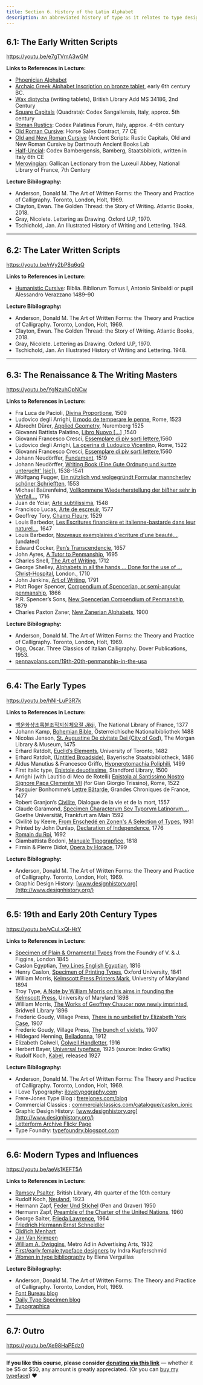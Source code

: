 ```yaml
---
title: Section 6. History of the Latin Alphabet
description: An abbreviated history of type as it relates to type design
---
```


## 6.1: The Early Written Scripts

https://youtu.be/e7gTVmA3wGM

**Links to References in Lecture:**

* [Phoenician Alphabet](https://en.wikipedia.org/wiki/Phoenician_alphabet)
* [Archaic Greek Alphabet Inscription on bronze tablet](https://www.flickr.com/photos/pamontgo/25252448167), early 6th century BC.
* [Wax diptycha](https://www.bl.uk/collection-items/greek-wax-tablets) (writing tablets), British Library Add MS 34186, 2nd Century
* [Square Capitals](https://www.e-codices.unifr.ch/en/csg/1394/31/0/Sequence-748) (Quadrata): Codex Sangallensis, Italy, approx. 5th century
* [Roman Rustics](https://bibliotheca-laureshamensis-digital.de/bav/bav_pal_lat_1631/0603): Codex Palatinus Forum, Italy, approx. 4–6th century
* [Old Roman Cursive](http://www.psi-online.it/documents/psi;6;729): Horse Sales Contract, 77 CE
* [Old and New Roman Cursive](https://sites.dartmouth.edu/ancientbooks/2016/05/25/ancient-fonts-rustic-capitals-old-and-new-roman-cursive/) (Ancient Scripts: Rustic Capitals, Old and New Roman Cursive by Dartmouth Ancient Books Lab
* [Half-Uncial](https://www.bavarikon.de/object/bav:SBB-KHB-00000SBB00000166?cq=&p=1): Codex Bambergensis, Bamberg, Staatsbibiotk, written in Italy 6th CE
* [Merovingian](https://www.wdl.org/en/item/19999/view/1/216/): Gallican Lectionary from the Luxeuil Abbey, National Library of France, 7th Century

**Lecture Bibilography:**

* Anderson, Donald M. The Art of Written Forms: the Theory and Practice of Calligraphy. Toronto, London, Holt, 1969.
* Clayton, Ewan. The Golden Thread: the Story of Writing. Atlantic Books, 2018.
* Gray, Nicolete. Lettering as Drawing. Oxford U.P, 1970.
* Tschichold, Jan. An Illustrated History of Writing and Lettering. 1948.


***

## 6.2: The Later Written Scripts

https://youtu.be/nVy2bP8q6qQ

**Links to References in Lecture:**

* [Humanistic Cursive](https://www.wdl.org/en/item/11608/view/1/1/): Biblia. Bibliorum Tomus I, Antonio Sinibaldi or pupil Alessandro Verazzano 1489–90


**Lecture Bibilography:**

* Anderson, Donald M. The Art of Written Forms: the Theory and Practice of Calligraphy. Toronto, London, Holt, 1969.
* Clayton, Ewan. The Golden Thread: the Story of Writing. Atlantic Books, 2018.
* Gray, Nicolete. Lettering as Drawing. Oxford U.P, 1970.
* Tschichold, Jan. An Illustrated History of Writing and Lettering. 1948.

***

## 6.3: The Renaissance & The Writing Masters

https://youtu.be/YgNzuhOpNCw

**Links to References in Lecture:**

* Fra Luca de Pacioli, [Divina Proportione](https://archive.org/details/divinaproportion00paci/page/n138/mode/2up), 1509
* Ludovico degli Arrighi, [Il modo de temperare le penne](https://www.loc.gov/resource/rbc0001.2011rosen0810/?sp=2), Rome, 1523
* Albrecht Dürer, [Applied Geometry](https://www.maa.org/press/periodicals/convergence/mathematical-treasure-albrecht-durer-on-geometry), Nuremberg 1525
* Giovanni Battista Palatino, [Libro Nuovo […]](http://publications.newberry.org/digital_exhibitions/exhibits/show/creating-shakespeare/item/156) ,1540
* Giovanni Francesco Cresci, [Essemplare di piv sorti lettere](https://archive.org/details/essemplaredipivs00cres/page/n4/mode/thumb),1560
* Ludovico degli Arrighi, [La operina di Ludouico Vicentin](https://www.loc.gov/item/66089550/)o, Rome, 1522
* Giovanni Francesco Cresci, [Essemplare di piv sorti lettere](https://archive.org/details/essemplaredipivs00cres/page/n4/mode/thumb),1560
* Johann Neudörffer, [Fundament](https://blogs.bl.uk/european/2019/06/the-father-of-german-calligraphy-johann-neud%C3%B6rffer.html), 1519
* Johann Neudörffer, [Writing Book (Eine Gute Ordnung und kurtze unterucht' [sic])](https://www.metmuseum.org/art/collection/search/354468), 1538-1541
* Wolfgang Fugger, [Ein nützlich vnd wolgegründt Formular manncherley schöner Schriefften](https://www.loc.gov/item/48038493/), 1553
* Michael Baürenfeind, [Vollkommene Wiederherstellung der bißher sehr in Verfall…](https://gallica.bnf.fr/ark:/12148/btv1b55006845p.planchecontact), 1716
* Juan de Yciar, [Arte subtilissima](http://alfama.sim.ucm.es/dioscorides/consulta_libro.asp?ref=b23597057), 1548
* Francisco Lucas, [Arte de escreuir](http://www.bne.es/es/Actividades/Exposiciones/Exposiciones/exposiciones2015/caligrafosEspanoles/AvanceExpo/obra5.html), 1577
*  Geoffrey Tory, [Champ Fleury](https://www.loc.gov/item/28004222/), 1529
* Louis Barbedor, [Les Escritures financière et italienne-bastarde dans leur naturel...](https://chartes.hypotheses.org/1851/alphabet_barbedor), 1647
* Louis Barbedor, [Nouveaux exemplaires d'ecriture d'une beauté...](https://nubis.univ-paris1.fr/ark%3A/15733/1hjc#?c=&m=&s=&cv=14&z=-0.1746%2C-0.0432%2C1.3492%2C0.8632&xywh=267%2C-285%2C2481%2C2863), (undated)
* Edward Cocker, [Pen’s Transcendencie](https://gallica.bnf.fr/ark:/12148/bpt6k94009620), 1657
* John Ayres, [A Tutor to Penmanship](https://www.flickr.com/photos/21860485@N06/albums/72157637694788643), 1695
* Charles Snell, [The Art of Writing](https://www.flickr.com/photos/21860485@N06/albums/72157638694372886), 1712
* George Shelley, [Alphabets in all the hands ... Done for the use of ... Christ-Hospital](http://explore.bl.uk/BLVU1:LSCOP-ALL:BLL01017365464), London., 1710
* John Jenkins, [Art of Writing](https://archive.org/details/JenkinsArtOfWriting/page/n3/mode/2up), 1791
* Platt Roger Spencer, [Compendium of Spencerian, or semi-angular penmanship](https://archive.org/details/SpencerCompendiumOfSpencerianOrSemiAngularPenmanship/page/n27/mode/2up), 1866
* P.R. Spencer’s Sons, [New Spencerian Compendium of Penmanship](https://archive.org/details/NewSpencerianCompendium/page/n89/mode/2up), 1879
* Charles Paxton Zaner, [New Zanerian Alphabets](https://archive.org/details/NewZanerianAlphabets/page/n19/mode/2up), 1900


**Lecture Bibilography:**

* Anderson, Donald M. The Art of Written Forms: the Theory and Practice of Calligraphy. Toronto, London, Holt, 1969.
* Ogg, Oscar. Three Classics of Italian Calligraphy. Dover Publications, 1953.
* [pennavolans.com/19th-20th-penmanship-in-the-usa](https://pennavolans.com/19th-20th-penmanship-in-the-usa)

***

## 6.4: The Early Types

https://youtu.be/hNI-LuP3R7k

**Links to References in Lecture:**

* [백운화상초록불조직지심체요절 Jikji](https://gallica.bnf.fr/ark:/12148/btv1b52513236c.r=jikji?rk=64378;0), The National Library of France, 1377
* Johann Kamp, [Bohemian Bible](http://digital.onb.ac.at/RepViewer/viewer.faces?doc=DTL_547662), Österreichische Nationalbibliothek 1488
* Nicolas Jenson, [St. Augustine De civitate Dei (City of God)](https://www.themorgan.org/collection/printed-books-and-bindings/133543#overlay-context=collection/printed-books-and-bindings/133543), The Morgan Library & Museum, 1475
* Erhard Ratdolt, [Euclid’s Elements](http://www.math.ubc.ca/~cass/euclid/ratdolt/ratdolt.html), University of Toronto, 1482
* Erhard Ratdolt, [(Untitled Broadside)](http://bsbipad.bsb.lrz.de/nas/einblattdrucke/300001993_0_r.pdf), Bayerische Staatsbibliotheck, 1486
* Aldus Manutius & Francesco Griffo, [Hypnerotomachia Poliphili](https://archive.org/details/hypnerotomachiap00colo/page/n3/mode/2up), 1499
* First italic type, [Epistole deuotissime](https://searchworks.stanford.edu/view/728043), Standford Library, 1500
* Arrighi (with Lautitio di Meo de Rotelli) [Epistola al Santissimo Nostro Signore Papa Clemente VII](https://www.kettererkunst.com/details-e.php?obnr=411600323&anummer=430&detail=1) (for Gian Giorgio Trissino), Rome, 1522
* Pasquier Bonhomme’s [Lettre Bâtarde](http://www.brynmawr.edu/library/exhibits/jehanne/grandeschroniques.html), Grandes Chroniques de France, 1477
* Robert Granjon’s [Civilite](https://gallica.bnf.fr/ark:/12148/bpt6k1512204m.image), Dialogue de la vie et de la mort, 1557
* Claude Garamond, [Specimen Charactervm Sev Typorvm Latinorvm…](http://sammlungen.ub.uni-frankfurt.de/drucke/content/titleinfo/7499387), Goethe Universität, Frankfurt am Main 1592
* Civilité by Keere, [From Enschedé en Zonen's A Selection of Types](http://luc.devroye.org/fonts-26360.html), 1931
* Printed by John Dunlap, [Declaration of Independence](https://guides.loc.gov/declaration-of-independence?&loclr=reclnk), 1776
* [Romain du Roi](http://luc.devroye.org/fonts-89919.html), 1692
* Giambattista Bodoni, [Manuale Tipograpfico](http://www.rarebookroom.org/Control/bodtip/index.html), 1818
* Firmin & Pierre Didot, [Opera by Horace](https://www.metmuseum.org/art/collection/search/351789), 1799


**Lecture Bibilography:**

* Anderson, Donald M. The Art of Written Forms: the Theory and Practice of Calligraphy. Toronto, London, Holt, 1969.
* Graphic Design History: [www.designhistory.org](http://www.designhistory.org/)


***

## 6.5: 19th and Early 20th Century Types

https://youtu.be/vCuLxQl-HrY

**Links to References in Lecture:**

* [Specimen of Plain & Ornamental Types](https://archive.org/details/bub_gb_IkNPAAAAcAAJ/page/n11/mode/2up) from the Foundry of V. & J. Figgins, London 1845
* Caslon Egyptian, [Two Lines English Egyptian](https://commons.wikimedia.org/wiki/File:Caslon_Two_Lines_English_Egyptian.jpg), 1816
* Henry Caslon, [Specimen of Printing Types](https://books.google.com/books?id=LVsJAAAAQAAJ&printsec=frontcover&dq=%22American+Specimen+Book+of+Type+Styles%22&source=gbs_book_similarbooks#v=onepage&q=ionic&f=false), Oxford University, 1841 
* William Morris, [Kelmscott Press Printers Mark](https://www.lib.umd.edu/williammorris/kelmscott-press/the-kelmscott-press), University of Maryland 1894
* Troy Type, [A Note by William Morris on his aims in founding the Kelmscott Press](https://www.lib.umd.edu/williammorris/kelmscott-press/the-kelmscott-press), University of Maryland 1898
* William Morris, [The Works of Geoffrey Chaucer now newly imprinted](http://www.rarebookroom.org/Control/chkwks/index.html?page=1), Bridwell Library 1896
* Frederic Goudy, Village Press, [There is no unbelief by Elizabeth York Case](https://archive.org/details/thereisnounbelie00case/page/n13/mode/2up), 1907
* Frederic Goudy, Village Press, [The bunch of violets](https://archive.org/details/bunchofviolets00bowd/page/6/mode/2up), 1907
* Hildegard Henning, [Belladonna](http://luc.devroye.org/fonts-54530.html), 1912
* Elizabeth Colwell, [Colwell Handletter](http://luc.devroye.org/fonts-51178.html), 1916
* Herbert Bayer, [Universal typeface](http://indexgrafik.fr/herbert-bayer/), 1925 (source: Index Grafik)
* Rudolf Koch, [Kabel](https://www.flickr.com/photos/lubalincenter/6860788962), released 1927


**Lecture Bibilography:**

* Anderson, Donald M. The Art of Written Forms: The Theory and Practice of Calligraphy. Toronto, London, Holt, 1969.
* I Love Typography: [ilovetypography.com](http://ilovetypography.com/)
* Frere-Jones Type Blog : [frerejones.com/blog](http://frerejones.com/blog)
* Commercial Classics : [commercialclassics.com/catalogue/caslon_ionic](http://commercialclassics.com/catalogue/caslon_ionic)
* Graphic Design History: [www.designhistory.org](http://www.designhistory.org/)
* [Letterform Archive Flickr Page](https://flickr.com/photos/letterformarchive)
* Type Foundry: [typefoundry.blogspot.com](https://typefoundry.blogspot.com/)



***

## 6.6: Modern Types and Influences

https://youtu.be/aeVs1KEFT5A

**Links to References in Lecture:**

* [Ramsey Psalter](https://www.bl.uk/manuscripts/FullDisplay.aspx?ref=Harley_MS_2904), British Library, 4th quarter of the 10th century
* Rudolf Koch, [Neuland](https://dailytypespecimen.com/post/49015609351/high-quality-neuland-type-specimen), 1923
* Hermann Zapf, [Feder Und Stichel](https://go.distance.ncsu.edu/gd203/?p=24931) (Pen and Graver) 1950
* Hermann Zapf, [Preamble of the Charter of the United Nations](https://hyperallergic.com/230731/a-masterpiece-by-which-to-remember-type-designer-hermann-zapf/), 1960
* George Salter, [Frieda Lawrence](https://www.flickr.com/photos/crossettlibrary/5057454054/in/album-72157624807065268/), 1964
* [Friedrich Hermann Ernst Schneidler](http://www.klingspor-museum.de/KlingsporKuenstler/Schriftdesigner/Schneidler/ESchneidler.pdf)
* [Oldřich Menhart](http://www.klingspor-museum.de/KlingsporKuenstler/Schriftdesigner/Menhart/OMenhart.pdf)
* [Jan Van Krimpen](https://uwmspeccoll.tumblr.com/post/171100315945/typography-tuesday-the-long-standing-dutch-firm)
* [William A. Dwiggins](https://typographica.org/on-typography/the-evolution-of-metro-its-reimagination-as-metro-nova/), Metro Ad in Advertising Arts, 1932
* [First/early female typeface designers](http://www.alphabettes.org/first-female-typeface-designers/) by Indra Kupferschmid
* [Women in type bibliography](http://www.alphabettes.org/women-in-type-bibliography/) by Elena Verguillas


**Lecture Bibilography:**

* Anderson, Donald M. The Art of Written Forms: The Theory and Practice of Calligraphy. Toronto, London, Holt, 1969.
* [Font Bureau blog](http://fontbureau.com/nhg/history/)
* [Daily Type Specimen blog](http://dailytypespecimen.com/)
* [Typographica](http://typographica.org/)


***

## 6.7: Outro

https://youtu.be/Xe98HaPEdz0

***

**If you like this course, please consider [donating via this link](https://www.paypal.com/donate?hosted_button_id=EJMNLBTAH6WUA)**  — whether it be $5 or $50, any amount is greatly appreciated. (Or you can [buy my typeface](https://www.futurefonts.xyz/space-type-continuum/)) ❤️
